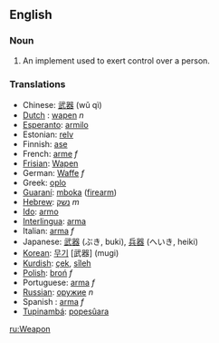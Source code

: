 ==English==
===Noun===
#An implement used to exert control over a person.

===Translations===
*Chinese: [[武器]] (wǔ qì)
*[[Dutch]] : [[wapen]] ''n''
*[[Esperanto]]: [[armilo]]
*Estonian: [[relv]]
*Finnish: [[ase]]
*French: [[arme]] ''f''
*[[Frisian]]: [[Wapen]]
*German: [[Waffe]] ''f''
*Greek: [[oplo]]
*[[Guaraní]]: [[mboka]] ([[firearm]])
*[[Hebrew]]: [[נשק]] ''m''
*[[Ido]]: [[armo]]
*[[Interlingua]]: [[arma]]
*Italian: [[arma]] ''f''
*Japanese: [[武器]] (ぶき, buki), [[兵器]] (へいき, heiki)
*[[Korean]]: [[무기]] [武器] (mugi)
*[[Kurdish]]: [[çek]], [[sîleh]]
*[[Polish]]: [[broń]] ''f''
*Portuguese: [[arma]] ''f''
*[[Russian]]: [[оружие]] ''n''
*Spanish : [[arma]] ''f''
*[[Tupinambá]]: [[popesûara]]

[[ru:Weapon]]
